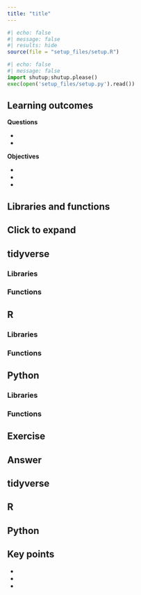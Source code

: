 ```yaml
---
title: "title"
---
```


```r
#| echo: false
#| message: false
#| results: hide
source(file = "setup_files/setup.R")
```

```python
#| echo: false
#| message: false
import shutup;shutup.please()
exec(open('setup_files/setup.py').read())
```

::: {.callout-tip}
## Learning outcomes

**Questions**

-
-

**Objectives**

-
-
-
:::

## Libraries and functions

::: {.callout-note collapse="true"}
## Click to expand

::: {.panel-tabset group="language"}
## tidyverse

### Libraries
### Functions

## R

### Libraries
### Functions

## Python

### Libraries
### Functions
:::
:::

## Exercise

::: {.callout-tip collapse="true"}
## Answer
::: {.panel-tabset group="language"}
## tidyverse
## R
## Python
:::
:::

## Key points

::: {.callout-note}
-
-
-
:::
